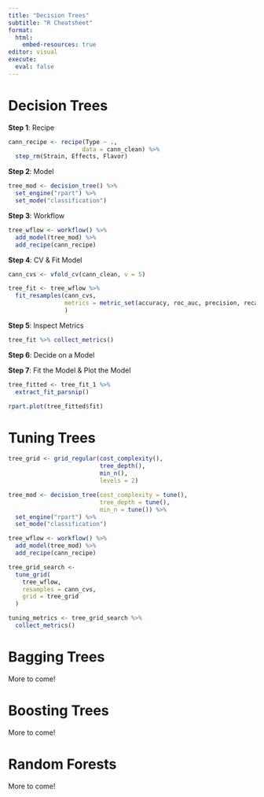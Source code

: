 ```yaml
---
title: "Decision Trees"
subtitle: "R Cheatsheet"
format: 
  html:
    embed-resources: true
editor: visual
execute: 
  eval: false
---
```


# Decision Trees

**Step 1**: Recipe

```r
cann_recipe <- recipe(Type ~ ., 
                     data = cann_clean) %>%
  step_rm(Strain, Effects, Flavor)
```

**Step 2**: Model
```r
tree_mod <- decision_tree() %>%
  set_engine("rpart") %>%
  set_mode("classification")
```

**Step 3**: Workflow

```r
tree_wflow <- workflow() %>%
  add_model(tree_mod) %>% 
  add_recipe(cann_recipe)
```

**Step 4**: CV & Fit Model

```r
cann_cvs <- vfold_cv(cann_clean, v = 5)

tree_fit <- tree_wflow %>%
  fit_resamples(cann_cvs,
                metrics = metric_set(accuracy, roc_auc, precision, recall)
                )
```

**Step 5**: Inspect Metrics

```r
tree_fit %>% collect_metrics()
```

**Step 6**: Decide on a Model

**Step 7**: Fit the Model & Plot the Model

```r
tree_fitted <- tree_fit_1 %>% 
  extract_fit_parsnip()

rpart.plot(tree_fitted$fit)
```

# Tuning Trees

```r
tree_grid <- grid_regular(cost_complexity(),
                          tree_depth(),
                          min_n(), 
                          levels = 2)
```

```r
tree_mod <- decision_tree(cost_complexity = tune(),
                          tree_depth = tune(),
                          min_n = tune()) %>%
  set_engine("rpart") %>%
  set_mode("classification")

tree_wflow <- workflow() %>%
  add_model(tree_mod) %>% 
  add_recipe(cann_recipe)

tree_grid_search <-
  tune_grid(
    tree_wflow,
    resamples = cann_cvs,
    grid = tree_grid
  )

tuning_metrics <- tree_grid_search %>% 
  collect_metrics()
```

# Bagging Trees

More to come!

# Boosting Trees

More to come!

# Random Forests

More to come!

